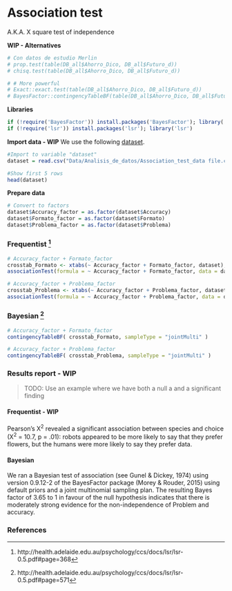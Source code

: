 # Association test

A.K.A. X square test of independence

**WIP - Alternatives**
```r
# Con datos de estudio Merlin
# prop.test(table(DB_all$Ahorro_Dico, DB_all$Futuro_d))
# chisq.test(table(DB_all$Ahorro_Dico, DB_all$Futuro_d))

# # More powerful
# Exact::exact.test(table(DB_all$Ahorro_Dico, DB_all$Futuro_d))
# BayesFactor::contingencyTableBF(table(DB_all$Ahorro_Dico, DB_all$Futuro_d), sampleType = "indepMulti", fixedMargin = "rows")

```

**Libraries**
```r
if (!require('BayesFactor')) install.packages('BayesFactor'); library('BayesFactor')
if (!require('lsr')) install.packages('lsr'); library('lsr')
```



**Import data - WIP**
We use the following [dataset](Data/Analisis_de_datos/Association_test_data file.csv).
```r
#Import to variable "dataset"
dataset = read.csv("Data/Analisis_de_datos/Association_test_data file.csv")

#Show first 5 rows
head(dataset)
```

**Prepare data**
```r
# Convert to factors
dataset$Accuracy_factor = as.factor(dataset$Accuracy)
dataset$Formato_factor = as.factor(dataset$Formato)
dataset$Problema_factor = as.factor(dataset$Problema)
```


### Frequentist [^1]
```r
# Accuracy_factor + Formato_factor
crosstab_Formato <- xtabs(~ Accuracy_factor + Formato_factor, dataset); crosstab_Formato
associationTest(formula = ~ Accuracy_factor + Formato_factor, data = dataset )

# Accuracy_factor + Problema_factor
crosstab_Problema <- xtabs(~ Accuracy_factor + Problema_factor, dataset); crosstab_Problema
associationTest(formula = ~ Accuracy_factor + Problema_factor, data = dataset )
```

### Bayesian [^2]
```r
# Accuracy_factor + Formato_factor
contingencyTableBF( crosstab_Formato, sampleType = "jointMulti" ) 

# Accuracy_factor + Problema_factor
contingencyTableBF( crosstab_Problema, sampleType = "jointMulti" ) 

```



### Results report - WIP
> TODO: Use an example where we have both a null a and a significant finding

#### Frequentist - WIP
Pearson’s X^2^ revealed a significant association between species and choice (X^2^ = 10.7, p = .01): robots appeared to be more likely to say that they prefer flowers, but the humans were more likely to say they prefer data.

#### Bayesian
We ran a Bayesian test of association (see Gunel & Dickey, 1974) using version 0.9.12-2 of the BayesFactor package (Morey & Rouder, 2015) using default priors and a joint multinomial sampling plan. The resulting Bayes factor of 3.65 to 1 in favour of the null hypothesis indicates that there is moderately strong evidence for the non-independence of Problem and accuracy.


### References
[^1]: http://health.adelaide.edu.au/psychology/ccs/docs/lsr/lsr-0.5.pdf#page=368  
[^2]: http://health.adelaide.edu.au/psychology/ccs/docs/lsr/lsr-0.5.pdf#page=571  
